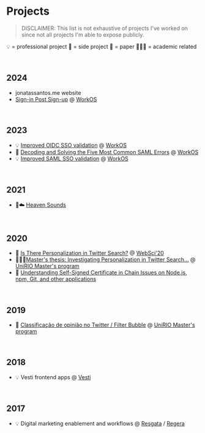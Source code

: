 # Projects

> DISCLAIMER: This list is not exhaustive of projects I've worked on since not all projects I'm able to expose publicly.

💡 = professional project
🎹 = side project
📝 = paper
👨🏻‍🎓 = academic related

&nbsp;
## 2024
- jonatassantos.me website
- [Sign-in Post Sign-up](https://workos.com/changelog/sign-in-on-signup) @ [WorkOS](https://workos.com)

&nbsp;
## 2023
- 💡 [Improved OIDC SSO validation](https://workos.com/changelog/enhanced-validation-of-oidc-connections-in-admin-portal) @ [WorkOS](https://workos.com)
- 📝 [Decoding and Solving the Five Most Common SAML Errors](https://workos.com/blog/decoding-and-solving-the-five-most-common-saml-errors) @ [WorkOS](https://workos.com)
- 💡 [Improved SAML SSO validation](https://workos.com/changelog/improved-sso-configuration-experience-in-admin-portal) @ [WorkOS](https://workos.com)

&nbsp;
## 2021
- 🎹☁️ [Heaven Sounds](https://www.heavensounds.com.br/en-US)

&nbsp;
## 2020
- 📝 [Is There Personalization in Twitter Search?](https://dl.acm.org/doi/10.1145/3394231.3397917) @ [WebSci'20](https://dl.acm.org/doi/proceedings/10.1145/3394231)
- 👨🏻‍🎓[Master's thesis: Investigating Personalization in Twitter Search...](https://ppgi.uniriotec.br/defesa-de-dissertacao-de-mestrado-jonatas-castro-dos-santos/) @ [UniRIO Master's program](https://ppgi.uniriotec.br/)
- 📝 [Understanding Self-Signed Certificate in Chain Issues on Node.js, npm, Git, and other applications](https://medium.com/me/stats/post/ad88547e7028)

&nbsp;
## 2019
- 📝 [Classificação de opinião no Twitter / Filter Bubble](https://sol.sbc.org.br/index.php/sbsc/article/view/7809) @ [UniRIO Master's program](https://ppgi.uniriotec.br/)

&nbsp;
## 2018
- 💡 Vesti frontend apps @ [Vesti](https://vesti.co)

&nbsp;
## 2017
- 💡 Digital marketing enablement and workflows @ [Resgata](https://resgata.com.br/) / [Regera](https://regera.com.br/)

